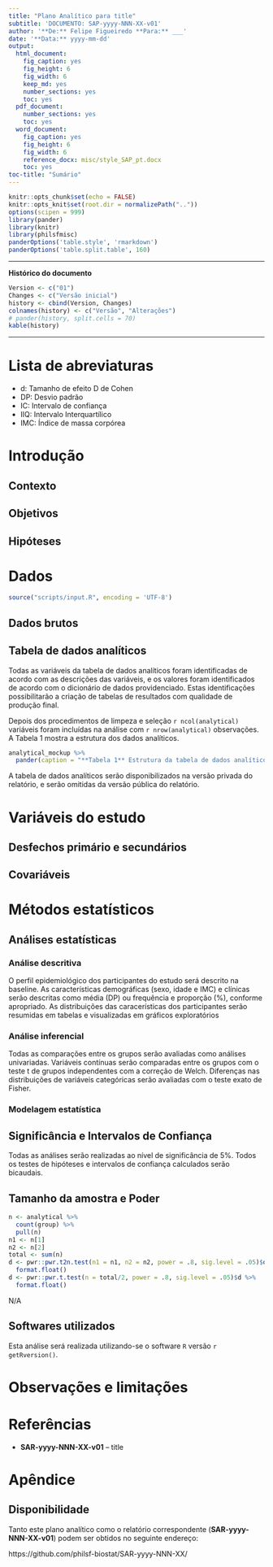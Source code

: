 ```yaml
---
title: "Plano Analítico para title"
subtitle: 'DOCUMENTO: SAP-yyyy-NNN-XX-v01'
author: '**De:** Felipe Figueiredo **Para:** ___'
date: '**Data:** yyyy-mm-dd'
output:
  html_document:
    fig_caption: yes
    fig_height: 6
    fig_width: 6
    keep_md: yes
    number_sections: yes
    toc: yes
  pdf_document:
    number_sections: yes
    toc: yes
  word_document:
    fig_caption: yes
    fig_height: 6
    fig_width: 6
    reference_docx: misc/style_SAP_pt.docx
    toc: yes
toc-title: "Sumário"
---
```


```r
knitr::opts_chunk$set(echo = FALSE)
knitr::opts_knit$set(root.dir = normalizePath(".."))
options(scipen = 999)
library(pander)
library(knitr)
library(philsfmisc)
panderOptions('table.style', 'rmarkdown')
panderOptions('table.split.table', 160)
```

---

**Histórico do documento**

```r
Version <- c("01")
Changes <- c("Versão inicial")
history <- cbind(Version, Changes)
colnames(history) <- c("Versão", "Alterações")
# pander(history, split.cells = 70)
kable(history)
```

---

# Lista de abreviaturas

- d: Tamanho de efeito D de Cohen
- DP: Desvio padrão
- IC: Intervalo de confiança
- IIQ: Intervalo Interquartílico
- IMC: Índice de massa corpórea

# Introdução

## Contexto

## Objetivos

## Hipóteses

# Dados

```r
source("scripts/input.R", encoding = 'UTF-8')
```

## Dados brutos

## Tabela de dados analíticos

Todas as variáveis da tabela de dados analíticos foram identificadas de acordo com as descrições das variáveis, e os valores foram identificados de acordo com o dicionário de dados providenciado.
Estas identificações possibilitarão a criação de tabelas de resultados com qualidade de produção final.

Depois dos procedimentos de limpeza e seleção `r ncol(analytical)` variáveis foram incluídas na análise com `r nrow(analytical)` observações.
A Tabela 1 mostra a estrutura dos dados analíticos.

```r
analytical_mockup %>%
  pander(caption = "**Tabela 1** Estrutura da tabela de dados analíticos após seleção e limpeza das variáveis.")
```

A tabela de dados analíticos serão disponibilizados na versão privada do relatório, e serão omitidas da versão pública do relatório.

# Variáveis do estudo

## Desfechos primário e secundários

## Covariáveis

# Métodos estatísticos

## Análises estatísticas

### Análise descritiva

O perfil epidemiológico dos participantes do estudo será descrito na baseline.
As características demográficas
(sexo, idade e IMC)
e clínicas
<!-- ( [vars] ) -->
serão descritas como
média (DP)
<!-- mediana (IIQ) -->
ou frequência e proporção (%), conforme apropriado.
As distribuições das caracerísticas dos participantes serão resumidas em tabelas e visualizadas em gráficos exploratórios

### Análise inferencial

Todas as comparações entre os grupos serão avaliadas como análises univariadas.
Variáveis contínuas serão comparadas entre os grupos com o
teste t de grupos independentes com a correção de Welch.
<!-- teste t pareado com a correção de Welch. -->
<!-- teste de Wilcoxon. -->
Diferenças nas distribuições de variáveis categóricas serão avaliadas com o teste
exato de Fisher.
<!-- qui-quadrado. -->
<!-- McNemar. -->

<!-- Todas as análises inferenciais serão realizadas com base nos modelos estatísticos (descritos na próxima seção). -->

### Modelagem estatística

## Significância e Intervalos de Confiança

Todas as análises serão realizadas ao nível de significância de 5%.
Todos os testes de hipóteses e intervalos de confiança calculados serão
bicaudais.
<!-- unicaudais à esquerda. -->
<!-- unicaudais à direita. -->

## Tamanho da amostra e Poder

```r
n <- analytical %>%
  count(group) %>%
  pull(n)
n1 <- n[1]
n2 <- n[2]
total <- sum(n)
d <- pwr::pwr.t2n.test(n1 = n1, n2 = n2, power = .8, sig.level = .05)$d %>%
  format.float()
d <- pwr::pwr.t.test(n = total/2, power = .8, sig.level = .05)$d %>%
  format.float()
```

<!-- Os grupos de estudo eram balanceados e o tamanho total da amostra foi `r total` incluindo todos os grupos. -->

<!-- Os grupos do estudo não eram balanceados com -->
<!-- `r n1` participantes no grupo1 -->
<!-- e -->
<!-- `r n2` participantes no grupo2 -->
<!-- e um total amostral de `r total`. -->
<!-- Esta análise de poder ajusta para os diferentes tamanhos dos grupos. -->

<!-- Com estes tamanhos amostrais um teste t pode detectar um tamanho de efeito tão grande quanto -->
<!-- **d = `r d`** -->
<!-- com poder estatísticod e 80% e um nível de significância de 5% (Cohen, 1988). -->

N/A

## Softwares utilizados

Esta análise será realizada utilizando-se o software `R` versão `r getRversion()`.

<!-- # Resultados -->

# Observações e limitações

<!-- # Conclusões -->

# Referências

- **SAR-yyyy-NNN-XX-v01** -- title
<!-- - Cohen, J. (1988). Statistical power analysis for the behavioral sciences (2nd Ed.). New York: Routledge. -->

# Apêndice

## Disponibilidade

Tanto este plano analítico como o relatório correspondente (**SAR-yyyy-NNN-XX-v01**) podem ser obtidos no seguinte endereço:

https://github.com/philsf-biostat/SAR-yyyy-NNN-XX/

